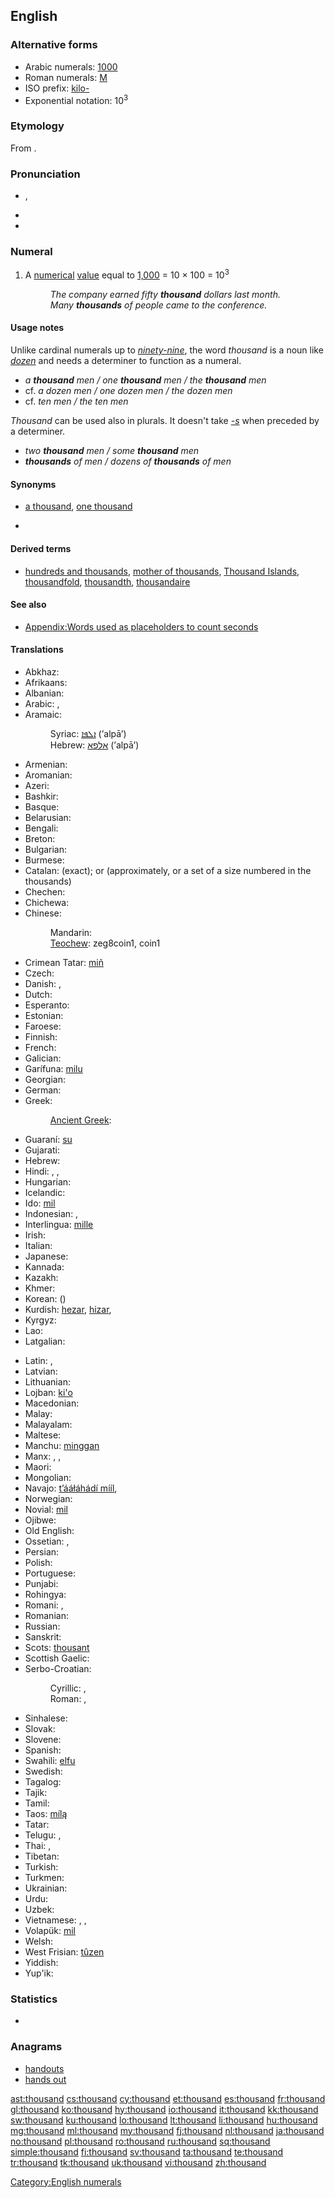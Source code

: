==English==

===Alternative forms===
* Arabic numerals: [[1000]] {{qualifier|see for numerical forms in other scripts}}
* Roman numerals: [[M]]
* ISO prefix: [[kilo-]]
* Exponential notation: 10<sup>3</sup>
<!-- Please add other numerical forms to the page for 1000 instead of here. -->

===Etymology===
From {{etyl|ang|en}} {{term|þusend|þūsend|lang=ang}}.

===Pronunciation===
* {{a|UK|US}} {{IPA|/ˈθaʊ.znd/}}, {{X-SAMPA|/"TaU.znd/}}
* {{audio|en-us-thousand.ogg|Audio (US)}}
* {{hyphenation|thou|sand}}

===Numeral===
{{en-noun}}

# {{cardinal|lang=en}} A [[numerical]] [[value]] equal to [[1000|1,000]] = 10 &times; 100 = 10<sup>3</sup>
#: ''The company earned fifty '''thousand''' dollars last month.''
#: ''Many '''thousands''' of people came to the conference.''

====Usage notes====
Unlike cardinal numerals up to ''[[ninety-nine]]'', the word ''thousand'' is a noun like ''[[dozen]]'' and needs a determiner to function as a numeral.
* ''a '''thousand''' men / one '''thousand''' men / the '''thousand''' men''
* cf. ''a dozen men / one dozen men / the dozen men''
* cf. ''ten men / the ten men''
''Thousand'' can be used also in plurals. It doesn't take ''[[-s]]'' when preceded by a determiner.
* ''two '''thousand''' men / some '''thousand''' men''
* '''''thousands''' of men / dozens of '''thousands''' of men''

====Synonyms====
* {{sense|numerical}} [[a thousand]], [[one thousand]]
* {{symbolic|1000}}

====Derived terms====
* [[hundreds and thousands]], [[mother of thousands]], [[Thousand Islands]], [[thousandfold]], [[thousandth]], [[thousandaire]]

====See also====
* [[Appendix:Words used as placeholders to count seconds]]

====Translations====
{{trans-top|cardinal number 1000}}
* Abkhaz: {{t|ab|зықы|tr=zyk̢y|sc=Cyrl}}
* Afrikaans: {{t|af|duisend}}
* Albanian: {{t|sq|mijë|xs=Albanian}}
* Arabic: {{t-|ar|الف|alt=أَلْف|tr=ʾalf}},  {{t|ar|١٠٠٠}}
* Aramaic:
*: Syriac: [[ܐܠܦܐ]] (’alpā’) {{m}}
*: Hebrew: [[אלפא]] (’alpā’) {{m}}
* Armenian: {{t+|hy|հազար|tr=hazar}}
* Aromanian: {{tø|rup|njilje}}
* Azeri: {{t+|az|min|xs=Azeri}}
* Bashkir: {{tø|ba|мең|tr=meñ|sc=Cyrl}}
* Basque: {{t|eu|mila}}
* Belarusian: {{t-|be|тысяча|f|tr=týsjača|xs=Belarusian}}
* Bengali: {{t-|bn|হাজার|tr=hajar|sc=Beng|xs=Bengali}}
* Breton: {{t+|br|mil|xs=Breton}}
* Bulgarian: {{t|bg|хиляда|f|tr=hiljada}}
* Burmese: {{t|my|တထောင်|tr=tăhtaung|sc=Mymr}}
* Catalan: {{t+|ca|mil}} (exact); {{t-|ca|miler}} or {{t-|ca|milenar}} (approximately, or a set of a size numbered in the thousands)
* Chechen: {{tø|ce|эзар|tr=ezar}}
* Chichewa: {{tø|ny|chikwi chimodzi}}
* Chinese:
*: Mandarin: {{t-|cmn|千|tr=qiān|sc=Hani}}
*: [[Teochew]]: zeg8coin1, coin1
* Crimean Tatar: [[miñ#Crimean Tatar|miñ]]
* Czech: {{t+|cs|tisíc|m}}
* Danish: {{t-|da|tusinde}}, {{t+|da|tusind}}
* Dutch: {{t+|nl|duizend|f}}
* Esperanto: {{t-|eo|mil|xs=Esperanto}}
* Estonian: {{t+|et|tuhat}}
* Faroese: {{t-|fo|túsund|xs=Faroese}}
* Finnish: {{t+|fi|tuhat}}
* French: {{t+|fr|mille|m}}
* Galician: {{t+|gl|mil|xs=Galician}}
* Garífuna: [[milu]]
* Georgian: {{t+|ka|ათასი|tr=at’asi|sc=Geor|xs=Georgian}}
* German: {{t+|de|tausend|n}}
* Greek: {{t|el|χίλια|n|tr=chília}}
*: [[Ancient Greek]]: {{tø|grc|χίλιοι|tr=khilioi|sc=polytonic|xs=Ancient Greek}}
* Guaraní: [[su]]
* Gujarati: {{t|gu|હજાર|tr=hajāra|sc=Gujr|xs=Gujarati}}
* Hebrew: {{t+|he|אלף|tr=élef}}
* Hindi: {{t+|hi|हज़ार|m|tr=hazār|xs=Hindi}}, {{t-|hi|सहस्र|tr=sahasra|xs=Hindi}}, {{t|hi|१०००|xs=Hindi}}
* Hungarian: {{t+|hu|ezer}}
* Icelandic: {{t+|is|þúsund|n}}
* Ido: [[mil]]
* Indonesian: {{t-|id|ribu|xs=Indonesian}}, {{t|id|seribu}}
* Interlingua: [[mille]]
* Irish: {{t+|ga|míle|xs=Irish}}
* Italian: {{t+|it|mille|m}}
* Japanese: {{t+|ja|千|tr=せん, sen}}
* Kannada: {{t|kn|ಸಾವಿರ|tr=sāvir|sc=Knda}}
* Kazakh: {{t|kk|мың|tr=mıñ|sc=Cyrl}}
* Khmer: {{t|km|មួយពាន់|tr=muoy ponn|sc=Khmr|xs=Khmer}}
* Korean: {{t+|ko|천|tr=cheon|sc=Hang}} ({{t+|ko|千|sc=Hani}})
* Kurdish: [[hezar]], [[hizar]], {{ku-Arab|[[هه‌زار]]}}
* Kyrgyz: {{t|ky|миң|tr=miñ|sc=Cyrl}}
* Lao: {{t|lo|ພັນ|tr=pʰán|sc=Laoo}}
* Latgalian: {{tø|ltg|tyukstūša}}
{{trans-mid}}
* Latin: {{t+|la|mille|alt=mīlle}}, {{t+|la|milia|alt=mīlia}}
* Latvian: {{t|lv|tūkstotis}}
* Lithuanian: {{t+|lt|tūkstantis|m|xs=Lithuanian}}
* Lojban: [[ki'o]]
* Macedonian: {{t|mk|илјада|f|tr=íljada}}
* Malay: {{t-|ms|ribu|xs=Malay}}
* Malayalam: {{t|ml|ആയിരം|tr=aayiram|sc=Mlym|xs=Malayalam}}
* Maltese: {{t-|mt|elf|xs=Maltese}}
* Manchu: [[minggan]]
* Manx: {{t|gv|jeih keead}}, {{t|gv|milley}}, {{t|gv|thousane}}
* Maori: {{t-|mi|mano|xs=Maori}}
* Mongolian: {{t|mn|мянга|tr=mjanga|sc=Cyrl|xs=Mongolian}}
* Navajo: [[tʼááłáhádí mííl]], {{tø|nv|mííl}}
* Norwegian: {{t+|no|tusen}}
* Novial: [[mil]]
* Ojibwe: {{tø|oj|ingodosagoons}}
* Old English: {{t-|ang|þusend|alt=þūsend|xs=Old English}}
* Ossetian: {{tø|os|мин|tr=min|sc=Cyrl}}, {{tø|os|æрзæ|tr=ærzæ|sc=Cyrl}}
* Persian: {{t+|fa|هزار|alt=هِزار|tr=hezâr|xs=Persian}}
* Polish: {{t+|pl|tysiąc|m}}
* Portuguese: {{t+|pt|mil}}
* Punjabi: {{t|pa|ਹਜ਼ਾਰ|tr=hazār|sc=Guru|xs=Punjabi}}
* Rohingya: {{tø|rhg|ázar}}
* Romani: {{tø|rom|bari}}, {{tø|rom|бари}}
* Romanian: {{t+|ro|mie|f}}
* Russian: {{t+|ru|тысяча|f|tr=týsjača}}
* Sanskrit: {{t-|sa|सहस्र|tr=sahasra|xs=Sanskrit}}
* Scots: [[thousant]]
* Scottish Gaelic: {{t-|gd|mìle|xs=Scottish Gaelic}}
* Serbo-Croatian:
*: Cyrillic: {{t|sh|тисућа|f|sc=Cyrl|xs=Serbo-Croatian}},  {{t|sh|хиљада|f|sc=Cyrl|xs=Serbo-Croatian}}
*: Roman: {{t|sh|tisuća|f|xs=Serbo-Croatian}},  {{t|sh|hiljada|f|xs=Serbo-Croatian}}
* Sinhalese: {{t|si|දහස|tr=dhahasa|sc=Sinh|xs=Sinhalese}}
* Slovak: {{t-|sk|tisíc|m}}
* Slovene: {{t+|sl|tisoč|m}}
* Spanish: {{t+|es|mil|m}}
* Swahili: [[elfu]]
* Swedish: {{t+|sv|tusen}}
* Tagalog: {{t-|tl|libo|xs=Tagalog}}
* Tajik: {{t|tg|ҳазор|tr=hazor|sc=Cyrl}}
* Tamil: {{t+|ta|ஆயிரம்|tr=āyiram|xs=Tamil}}
* Taos: [[mílą]]
* Tatar: {{t+|tt|мең|tr=meñ|sc=Cyrl|xs=Tatar}}
* Telugu: {{t|te|వెయ్యి|tr=veyyi}},  {{t|te|వేయి|tr=vēyi}}
* Thai: {{t-|th|พัน|tr=pan}},  {{t|th|๑๐๐๐}}
* Tibetan: {{t|bo|སྟོང|tr=stong|sc=Tibt}}
* Turkish: {{t+|tr|bin}}
* Turkmen: {{t|tk|müň}}
* Ukrainian: {{t|uk|тисяча|f|tr=týsjača|xs=Ukrainian}}
* Urdu: {{t-|ur|ہزار|m|tr=hazār|xs=Urdu}}
* Uzbek: {{t|uz|ming}}
* Vietnamese: {{t|vi|một nghìn|xs=Vietnamese}},  {{t+|vi|ngàn|xs=Vietnamese}},  {{t|vi|nghìn|xs=Vietnamese}}
* Volapük: [[mil]]
* Welsh: {{t+|cy|mil|xs=Welsh}}
* West Frisian: [[tûzen]]
* Yiddish: {{t|yi|טויזנט|m|tr=toyznt|xs=Yiddish}}
* Yup'ik: {{tø|ems|tiisiqaq}}
{{trans-bottom}}

===Statistics===
* {{rank|king|nature|answered|363|thousand|looking|John|hour}}

===Anagrams===
* [[handouts#English|handouts]]
* [[hands out#English|hands out]]

[[Category:English numerals]]

[[ast:thousand]]
[[cs:thousand]]
[[cy:thousand]]
[[et:thousand]]
[[es:thousand]]
[[fr:thousand]]
[[gl:thousand]]
[[ko:thousand]]
[[hy:thousand]]
[[io:thousand]]
[[it:thousand]]
[[kk:thousand]]
[[sw:thousand]]
[[ku:thousand]]
[[lo:thousand]]
[[lt:thousand]]
[[li:thousand]]
[[hu:thousand]]
[[mg:thousand]]
[[ml:thousand]]
[[my:thousand]]
[[fj:thousand]]
[[nl:thousand]]
[[ja:thousand]]
[[no:thousand]]
[[pl:thousand]]
[[ro:thousand]]
[[ru:thousand]]
[[sq:thousand]]
[[simple:thousand]]
[[fi:thousand]]
[[sv:thousand]]
[[ta:thousand]]
[[te:thousand]]
[[tr:thousand]]
[[tk:thousand]]
[[uk:thousand]]
[[vi:thousand]]
[[zh:thousand]]